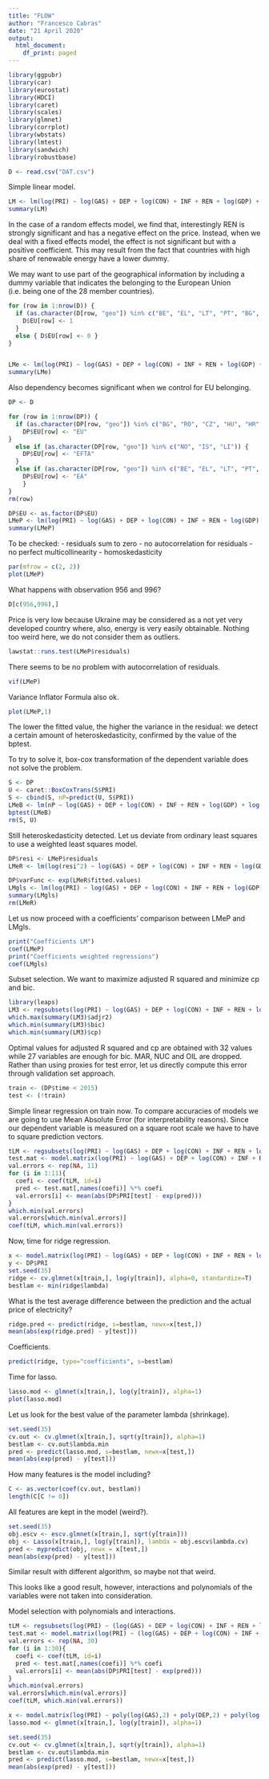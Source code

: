 ```yaml
---
title: "FLOW"
author: "Francesco Cabras"
date: "21 April 2020"
output:
  html_document:
    df_print: paged
---
```


```r
library(ggpubr)
library(car)
library(eurostat)
library(HDCI)
library(caret)
library(scales)
library(glmnet)
library(corrplot)
library(wbstats)
library(lmtest)
library(sandwich)
library(robustbase)
```

```r
D <- read.csv("DAT.csv")
```

Simple linear model.

```R
LM <- lm(log(PRI) ~ log(GAS) + DEP + log(CON) + INF + REN + log(GDP) + log(OIL) + MAR, D)
summary(LM)
```

In the case of a random effects model, we find that, interestingly REN is strongly significant and has a negative effect on the price. Instead, when we deal with a fixed effects model, the effect is not significant but with a positive coefficient. This may result from the fact that countries with high share of renewable energy have a lower dummy.

We may want to use part of the geographical information by including a dummy variable that indicates the belonging to the European Union (i.e. being one of the 28 member countries).

```r
for (row in 1:nrow(D)) {
  if (as.character(D[row, "geo"]) %in% c("BE", "EL", "LT", "PT", "BG", "ES", "LU", "RO", "CZ", "FR", "HU", "SI", "DK", "HR", "MT", "SK", "DE", "IT", "NL", "FI", "EE", "CY", "AT", "SE", "IE", "LV", "PL", "UK")) {
    D$EU[row] <- 1
  }
  else { D$EU[row] <- 0 }
}


LMe <- lm(log(PRI) ~ log(GAS) + DEP + log(CON) + INF + REN + log(GDP) + log(OIL) + MAR + EU, D)
summary(LMe)
```

Also dependency becomes significant when we control for EU belonging.

```r
DP <- D

for (row in 1:nrow(DP)) {
  if (as.character(DP[row, "geo"]) %in% c("BG", "RO", "CZ", "HU", "HR", "SE", "DK", "PL", "UK")) {
    DP$EU[row] <- "EU"
}
  else if (as.character(DP[row, "geo"]) %in% c("NO", "IS", "LI")) {
    DP$EU[row] <- "EFTA"
  }
  else if (as.character(DP[row, "geo"]) %in% c("BE", "EL", "LT", "PT", "ES", "LU", "FR", "SI", "MT", "SK", "DE", "IT", "NL", "FI", "EE", "CY", "AT", "IE", "LV")){
    DP$EU[row] <- "EA"
    }
}
rm(row)

DP$EU <- as.factor(DP$EU)
LMeP <- lm(log(PRI) ~ log(GAS) + DEP + log(CON) + INF + REN + log(GDP) + log(OIL) + MAR + EU, DP)
summary(LMeP)
```

To be checked:
- residuals sum to zero
- no autocorrelation for residuals
- no perfect multicollinearity
- homoskedasticity

```r
par(mfrow = c(2, 2))
plot(LMeP)
```

What happens with observation 956 and 996?

```r
D[c(956,996),]
```

Price is very low because Ukraine may be considered as a not yet very developed country where, also, energy is very easily obtainable. Nothing too weird here, we do not consider them as outliers.

```r
lawstat::runs.test(LMeP$residuals)
```

There seems to be no problem with autocorrelation of residuals.

```r
vif(LMeP)
```

Variance Inflator Formula also ok.

```r
plot(LMeP,1)
```

The lower the fitted value, the higher the variance in the residual: we detect a certain amount of heteroskedasticity, confirmed by the value of the bptest.

To try to solve it, box-cox transformation of the dependent variable does not solve the problem.

```r
S <- DP
U <- caret::BoxCoxTrans(S$PRI)
S <- cbind(S, nP=predict(U, S$PRI))
LMeB <- lm(nP ~ log(GAS) + DEP + log(CON) + INF + REN + log(GDP) + log(OIL) + MAR + EU, S)
bptest(LMeB)
rm(S, U)
```

Still heteroskedasticity detected.
Let us deviate from ordinary least squares to use a weighted least squares model.

```r
DP$resi <- LMeP$residuals
LMeR <- lm(log(resi^2) ~ log(GAS) + DEP + log(CON) + INF + REN + log(GDP) + log(OIL) + MAR + EU, DP)

DP$varFunc <- exp(LMeR$fitted.values)
LMgls <- lm(log(PRI) ~ log(GAS) + DEP + log(CON) + INF + REN + log(GDP) + log(OIL) + MAR + EU, weights = 1/sqrt(varFunc), DP)
summary(LMgls)
rm(LMeR)
```

Let us now proceed with a coefficients' comparison between LMeP and LMgls.

```r
print("Coefficients LM")
coef(LMeP)
print("Coefficients weighted regressions")
coef(LMgls)
```

Subset selection. We want to maximize adjusted R squared and minimize cp and bic.

```R
library(leaps)
LM3 <- regsubsets(log(PRI) ~ log(GAS) + DEP + log(CON) + INF + REN + log(GDP) + log(OIL) + MAR + EU, DP, nvmax = 12)
which.max(summary(LM3)$adjr2)
which.min(summary(LM3)$bic)
which.min(summary(LM3)$cp)
```

Optimal values for adjusted R squared and cp are obtained with 32 values while 27 variables are enough for bic. MAR, NUC and OIL are dropped. Rather than using proxies for test error, let us directly compute this error through validation set approach.

```R
train <- (DP$time < 2015)
test <- (!train)
```

Simple linear regression on train now. To compare accuracies of models we are going to use Mean Absolute Error (for interpretability reasons). Since our dependent variable is measured on a square root scale we have to have to square prediction vectors.

```R
tLM <- regsubsets(log(PRI) ~ log(GAS) + DEP + log(CON) + INF + REN + log(GDP) + log(OIL) + MAR + EU, DP, subset=train, nvmax = 11)
test.mat <- model.matrix(log(PRI) ~ log(GAS) + DEP + log(CON) + INF + REN + log(GDP) + log(OIL) + MAR + EU, data=DP[test,])
val.errors <- rep(NA, 11)
for (i in 1:11){
  coefi <- coef(tLM, id=i)
  pred <- test.mat[,names(coefi)] %*% coefi
  val.errors[i] <- mean(abs(DP$PRI[test] - exp(pred)))
}
which.min(val.errors)
val.errors[which.min(val.errors)]
coef(tLM, which.min(val.errors))
```

Now, time for ridge regression.

```r
x <- model.matrix(log(PRI) ~ log(GAS) + DEP + log(CON) + INF + REN + log(GDP) + log(OIL) + MAR + EU, DP)[,-1]
y <- DP$PRI
set.seed(35)
ridge <- cv.glmnet(x[train,], log(y[train]), alpha=0, standardize=T)
bestlam <- min(ridge$lambda)
```

What is the test average difference between the prediction and the actual price of electricity?

```r
ridge.pred <- predict(ridge, s=bestlam, newx=x[test,])
mean(abs(exp(ridge.pred) - y[test]))
```

Coefficients.

```r
predict(ridge, type="coefficients", s=bestlam)
```

Time for lasso.

```r
lasso.mod <- glmnet(x[train,], log(y[train]), alpha=1)
plot(lasso.mod)
```

Let us look for the best value of the parameter lambda (shrinkage).

```r
set.seed(35)
cv.out <- cv.glmnet(x[train,], sqrt(y[train]), alpha=1)
bestlam <- cv.out$lambda.min
pred <- predict(lasso.mod, s=bestlam, newx=x[test,])
mean(abs(exp(pred) - y[test]))
```

How many features is the model including?

```r
C <- as.vector(coef(cv.out, bestlam))
length(C[C != 0])
```

All features are kept in the model (weird?).

```r
set.seed(35)
obj.escv <- escv.glmnet(x[train,], sqrt(y[train]))
obj <- Lasso(x[train,], log(y[train]), lambda = obj.escv$lambda.cv)
pred <- mypredict(obj, newx = x[test,])
mean(abs(exp(pred) - y[test]))
```

Similar result with different algorithm, so maybe not that weird.

This looks like a good result, however, interactions and polynomials of the variables were not taken into consideration.

Model selection with polynomials and interactions.

```R
tLM <- regsubsets(log(PRI) ~ (log(GAS) + DEP + log(CON) + INF + REN + log(GDP) + log(OIL) + MAR)^2 + EU, DP, subset=train, nvmax = 30, really.big = T)
test.mat <- model.matrix(log(PRI) ~ (log(GAS) + DEP + log(CON) + INF + REN + log(GDP) + log(OIL) + MAR)^2 + EU, data=DP[test,])
val.errors <- rep(NA, 30)
for (i in 1:30){
  coefi <- coef(tLM, id=i)
  pred <- test.mat[,names(coefi)] %*% coefi
  val.errors[i] <- mean(abs(DP$PRI[test] - exp(pred)))
}
which.min(val.errors)
val.errors[which.min(val.errors)]
coef(tLM, which.min(val.errors))
```


```r
x <- model.matrix(log(PRI) ~ poly(log(GAS),2) + poly(DEP,2) + poly(log(CON),2) + poly(INF,2) + poly(REN,2) + poly(log(GDP)) + poly(log(OIL),2) + poly(MAR,2)^2 + EU, DP)[,-1]
lasso.mod <- glmnet(x[train,], log(y[train]), alpha=1)

set.seed(35)
cv.out <- cv.glmnet(x[train,], sqrt(y[train]), alpha=1)
bestlam <- cv.out$lambda.min
pred <- predict(lasso.mod, s=bestlam, newx=x[test,])
mean(abs(exp(pred) - y[test]))
```

